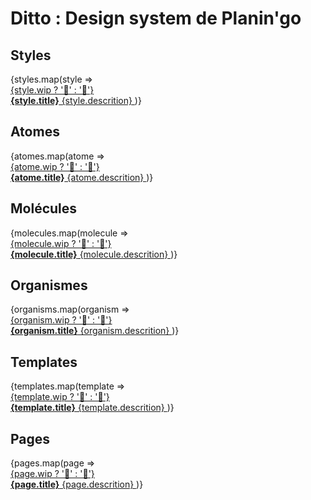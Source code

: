 



<Meta title="Ditto - Introduction" />

<style>
  {`
    .subheading {
      --mediumdark: '#999999';
      font-weight: 900;
      font-size: 13px;
      color: #999;
      letter-spacing: 6px;
      line-height: 24px;
      text-transform: uppercase;
      margin-bottom: 12px;
      margin-top: 40px;
    }

    .link-list {
      display: grid;
      grid-template-columns: 1fr;
      row-gap: 10px;
    }

    .info-status {
      margin: 0.7em;
    }

    #design-system {
      text-align: center;
      margin-bottom: 0.7em;
    }

    #styles, #atomes, #molécules, #organismes, #templates, #pages {
      margin-top: 1.7em;
    }

    @media (min-width: 620px) {
      .link-list {
        row-gap: 20px;
        column-gap: 20px;
        grid-template-columns: repeat(7, 1fr);
      }
    }

    @media all and (-ms-high-contrast:none) {
    .link-list {
        display: -ms-grid;
        -ms-grid-columns: repeat(7, 1fr);
      }
    }

    .link-item {
      padding: 20px 30px 20px 15px;
      border: 1px solid #00000010;
      border-radius: 5px;
      transition: background 150ms ease-out, border 150ms ease-out, transform 150ms ease-out;
      color: #333333;
      display: flex;
      align-items: center;
      cursor: pointer;
    }

    .link-item:hover {
      border-color: #1EA7FD50;
      transform: translate3d(0, -3px, 0);
      box-shadow: rgba(0, 0, 0, 0.08) 0 3px 10px 0;
    }

    .link-item:active {
      border-color: #1EA7FD;
      transform: translate3d(0, 0, 0);
    }

    .link-item strong {
      font-weight: 700;
      display: block;
      margin-bottom: 2px;
    }

    .link-item span {
      font-size: 14px;
      line-height: 20px;
    }

    .link-item span.link-icon {
      margin-right: 10px;
      font-size: 40px;
      width: 40px;
      height: 40px;
      line-height: 40px;
      background-size: auto 20px;
      background-repeat: no-repeat;
      background-position: left center;
    }

    .link-item div.link-icon {
      margin-right: 10px;
      width: 40px;
      min-width: 40px;
      height: 40px;
      line-height: 40px;
      background-size: auto 30px;
      background-repeat: no-repeat;
      background-position: left center;
    }

    .sbdocs {
      max-width: initial;
    }

    #docs-root {
      margin: 2em 4em;
    }

    h1 {
      text-align: center;
    }

    `}
</style>

# Ditto : Design system de Planin'go

## Styles

<div className="link-list">
  {styles.map(style =>
      <a
        key={style.id}
        className="link-item"
        href={`?path=/story/styles-${style.id}--page`}
      >
        <div className="info-status">{style.wip ? '🚧' : '🚀'}</div>
        <span>
          <strong>{style.title}</strong>
          {style.descrition}
        </span>
      </a>
    )}
</div>

## Atomes

<div className="link-list">
  {atomes.map(atome =>
      <a
        key={atome.id}
        className="link-item"
        href={`?path=/story/atomes-${atome.id}--default`}
      >
        <div className="info-status">{atome.wip ? '🚧' : '🚀'}</div>
        <span>
          <strong>{atome.title}</strong>
          {atome.descrition}
        </span>
      </a>
    )}
</div>

## Molécules

<div className="link-list">
  {molecules.map(molecule =>
      <a
        key={molecule.id}
        className="link-item"
        href={`?path=/story/molecules-${molecule.id}--default`}
      >
        <div className="info-status">{molecule.wip ? '🚧' : '🚀'}</div>
        <span>
          <strong>{molecule.title}</strong>
          {molecule.descrition}
        </span>
      </a>
    )}
</div>

## Organismes

<div className="link-list">
  {organisms.map(organism =>
      <a
        key={organism.id}
        className="link-item"
        href={`?path=/story/organisms-${organism.id}--default`}
      >
        <div className="info-status">{organism.wip ? '🚧' : '🚀'}</div>
        <span>
          <strong>{organism.title}</strong>
          {organism.descrition}
        </span>
      </a>
    )}
</div>

## Templates

<div className="link-list">
  {templates.map(template =>
      <a
        key={template.id}
        className="link-item"
        href={`?path=/story/template-${template.id}--default`}
      >
        <div className="info-status">{template.wip ? '🚧' : '🚀'}</div>
        <span>
          <strong>{template.title}</strong>
          {template.descrition}
        </span>
      </a>
    )}
</div>

## Pages

<div className="link-list">
  {pages.map(page =>
      <a
        key={page.id}
        className="link-item"
        href={`?path=/story/pages-${page.id}--default`}
      >
        <div className="info-status">{page.wip ? '🚧' : '🚀'}</div>
        <span>
          <strong>{page.title}</strong>
          {page.descrition}
        </span>
      </a>
    )}
</div>

